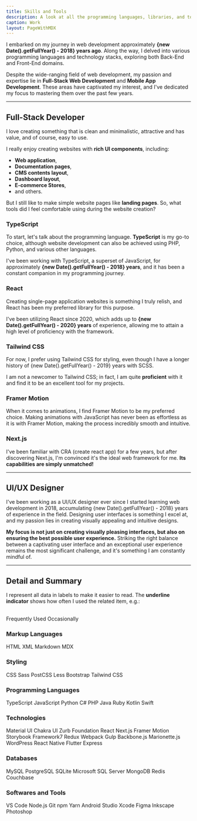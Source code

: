 ```yaml
---
title: Skills and Tools
description: A look at all the programming languages, libraries, and tools I've worked with.
caption: Work
layout: PageWithMDX
---
```



I embarked on my journey in web development approximately **{new Date().getFullYear() - 2018} years ago**. Along the way, I delved into various programming languages and technology stacks, exploring both Back-End and Front-End domains.

Despite the wide-ranging field of web development, my passion and expertise lie in **Full-Stack Web Development** and **Mobile App Development**. These areas have captivated my interest, and I've dedicated my focus to mastering them over the past few years.

---

## Full-Stack Developer

I love creating something that is clean and minimalistic, attractive and has value, and of course, easy to use.

I really enjoy creating websites with **rich UI components**, including:

- **Web application**,
- **Documentation pages**,
- **CMS contents layout**,
- **Dashboard layout**,
- **E-commerce Stores**,
- and others.

But I still like to make simple website pages like **landing pages**. So, what tools did I feel comfortable using during the website creation?

### TypeScript

To start, let's talk about the programming language. **TypeScript** is my go-to choice, although website development can also be achieved using PHP, Python, and various other languages.

I've been working with TypeScript, a superset of JavaScript, for approximately **{new Date().getFullYear() - 2018} years**, and it has been a constant companion in my programming journey.

### React

Creating single-page application websites is something I truly relish, and React has been my preferred library for this purpose.

I've been utilizing React since 2020, which adds up to **{new Date().getFullYear() - 2020} years** of experience, allowing me to attain a high level of proficiency with the framework.

### Tailwind CSS

For now, I prefer using Tailwind CSS for styling, even though I have a longer history of {new Date().getFullYear() - 2019} years with SCSS.

I am not a newcomer to Tailwind CSS; in fact, I am quite **proficient** with it and find it to be an excellent tool for my projects.

### Framer Motion

When it comes to animations, I find Framer Motion to be my preferred choice. Making animations with JavaScript has never been as effortless as it is with Framer Motion, making the process incredibly smooth and intuitive.

### Next.js

I've been familiar with CRA (create react app) for a few years, but after discovering Next.js, I'm convinced it's the ideal web framework for me. **Its capabilities are simply unmatched!**

---

## UI/UX Designer

I've been working as a UI/UX designer ever since I started learning web development in 2018, accumulating {new Date().getFullYear() - 2018} years of experience in the field. Designing user interfaces is something I excel at, and my passion lies in creating visually appealing and intuitive designs.

**My focus is not just on creating visually pleasing interfaces, but also on ensuring the best possible user experience.** Striking the right balance between a captivating user interface and an exceptional user experience remains the most significant challenge, and it's something I am constantly mindful of.

---

## Detail and Summary

I represent all data in labels to make it easier to read. The **underline indicator** shows how often I used the related item, e.g.:

<br />
<HStack spacing={8}>
  <Label indicator={100}>Frequently Used</Label>
  <Label indicator={25}>Occasionally</Label>
</HStack>

### Markup Languages

<VStack spacing={12}>
  <HStack spacing={8}>
    <Label indicator={100}>HTML</Label>
    <Label indicator={100}>XML</Label>
    <Label indicator={100}>Markdown</Label>
    <Label indicator={100}>MDX</Label>
  </HStack>
</VStack>

### Styling

<VStack spacing={12}>
  <HStack spacing={8}>
    <Label indicator={100}>CSS</Label>
    <Label indicator={100}>Sass</Label>
    <Label indicator={100}>PostCSS</Label>
  </HStack>
  <HStack spacing={8}>
    <Label indicator={50}>Less</Label>
    <Label indicator={50}>Bootstrap</Label>
    <Label indicator={25}>Tailwind CSS</Label>
  </HStack>
</VStack>

### Programming Languages

<VStack spacing={12}>
  <HStack spacing={8}>
    <Label indicator={100}>TypeScript</Label>
    <Label indicator={100}>JavaScript</Label>
    <Label indicator={100}>Python</Label>
    <Label indicator={100}>C#</Label>
  </HStack>
  <HStack spacing={8}>
    <Label indicator={50}>PHP</Label>
    <Label indicator={25}>Java</Label>
    <Label indicator={100}>Ruby</Label>
    <Label indicator={100}>Kotlin</Label>
    <Label indicator={100}>Swift</Label>
  </HStack>
</VStack>

### Technologies

<VStack spacing={12}>
  <HStack spacing={8}>
    <Label indicator={75}>Material UI</Label>
    <Label indicator={50}>Chakra UI</Label>
    <Label indicator={50}>Zurb Foundation</Label>
  </HStack>
  <HStack spacing={8}>
    <Label indicator={100}>React</Label>
    <Label indicator={50}>Next.js</Label>
    <Label indicator={50}>Framer Motion</Label>
    <Label indicator={50}>Storybook</Label>
    <Label indicator={50}>Framework7</Label>
    <Label indicator={25}>Redux</Label>
    <Label indicator={25}>Webpack</Label>
    <Label indicator={25}>Gulp</Label>
    <Label indicator={25}>Backbone.js</Label>
    <Label indicator={25}>Marionette.js</Label>
    <Label indicator={25}>WordPress</Label>
  </HStack>
  <HStack spacing={8}>
    <Label indicator={100}>React Native</Label>
    <Label indicator={100}>Flutter</Label>
    <Label indicator={25}>Express</Label>
  </HStack>
</VStack>

### Databases

<VStack spacing={12}>
  <HStack spacing={8}>
    <Label indicator={100}>MySQL</Label>
    <Label indicator={100}>PostgreSQL</Label>
    <Label indicator={100}>SQLite</Label>
    <Label indicator={100}>Microsoft SQL Server</Label>
  </HStack>
  <HStack spacing={8}>
    <Label indicator={100}>MongoDB</Label>
    <Label indicator={100}>Redis</Label>
    <Label indicator={100}>Couchbase</Label>
  </HStack>
</VStack>

### Softwares and Tools

<VStack spacing={12}>
  <HStack spacing={8}>
    <Label indicator={100}>VS Code</Label>
    <Label indicator={100}>Node.js</Label>
    <Label indicator={100}>Git</Label>
    <Label indicator={100}>npm</Label>
    <Label indicator={50}>Yarn</Label>
  </HStack>
  <HStack spacing={8}>
    <Label indicator={100}>Android Studio</Label>
    <Label indicator={100}>Xcode</Label>
    <Label indicator={100}>Figma</Label>
    <Label indicator={50}>Inkscape</Label>
    <Label indicator={25}>Photoshop</Label>
  </HStack>
</VStack>
